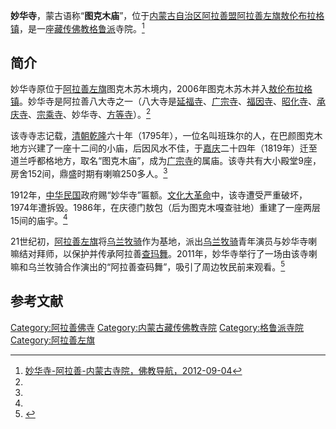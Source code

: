 {{Infobox Tibetan Buddhist monastery
|name =妙华寺
|image = 
|image size = 250px
|alt = 
|caption = 
|t=
|w=
|to = 
|ipa={{IPA|}}
|z=
|thdl=
|e=
|tc=妙華寺
|s=妙华寺
|p=
|m=
|k=
|pushpin_map = 
|latd =  | latm =  | lats =  | latNS = 
|longd=  | longm= | longs =| longEW = 
|iso_region = 
|map_caption = 
|mapsize = 
|location_country = 中国
|location = {{CHN}}[[内蒙古自治区|内蒙古自治区]][[阿拉善盟|阿拉善盟]][[阿拉善左旗|阿拉善左旗]][[敖伦布拉格镇|敖伦布拉格镇]]
|coordinates_display =
|founded_by = 班珠尔
|date_founded =1795年
|date_renovated =
|sect = [[格鲁派|格鲁派]]
|mather =[[广宗寺_(阿拉善)|广宗寺]]
|children =
|dedicated_to = 
|tulku =
|head_lama = 
|head_mgh =
|no._of_monks = 
|architecture = 
|festivals =
|footnotes = 
}}

'''妙华寺'''，蒙古语称“'''图克木庙'''”，位于[[内蒙古自治区|内蒙古自治区]][[阿拉善盟|阿拉善盟]][[阿拉善左旗|阿拉善左旗]][[敖伦布拉格镇|敖伦布拉格镇]]，是一座[[藏传佛教|藏传佛教]][[格鲁派|格鲁派]]寺院。<ref name=fjdh>[http://www.fjdh.com/ffzt/fjhy/ahsy2012/09/095626185762.html 妙华寺-阿拉善-内蒙古寺院，佛教导航，2012-09-04]{{Dead link|date=2018年7月 |bot=InternetArchiveBot |fix-attempted=no }}</ref>

==简介==
妙华寺原位于[[阿拉善左旗|阿拉善左旗]]图克木苏木境内，2006年图克木苏木并入[[敖伦布拉格镇|敖伦布拉格镇]]。妙华寺是阿拉善八大寺之一（八大寺是[[延福寺_(阿拉善)|延福寺]]、[[广宗寺_(阿拉善)|广宗寺]]、[[福因寺|福因寺]]、[[昭化寺_(阿拉善)|昭化寺]]、[[承庆寺|承庆寺]]、[[库日木图庙|宗乘寺]]、妙华寺、[[方等寺|方等寺]]）。<ref name=fjdh/>

该寺寺志记载，[[清朝|清朝]][[乾隆|乾隆]]六十年（1795年），一位名叫班珠尔的人，在巴颜图克木地方兴建了一座十二间的小庙，后因风水不佳，于[[嘉庆|嘉庆]]二十四年（1819年）迁至道兰呼都格地方，取名“图克木庙”，成为[[广宗寺_(阿拉善)|广宗寺]]的属庙。该寺共有大小殿堂9座，房舍152间，鼎盛时期有喇嘛250多人。<ref name=fjdh/>

1912年，[[中华民国|中华民国]]政府赐“妙华寺”匾额。[[文化大革命|文化大革命]]中，该寺遭受严重破坏，1974年遭拆毁。1986年，在庆德门敖包（后为图克木嘎查驻地）重建了一座两层15间的庙宇。<ref name=fjdh/>

21世纪初，[[阿拉善左旗|阿拉善左旗]]将[[乌兰牧骑|乌兰牧骑]]作为基地，派出[[乌兰牧骑|乌兰牧骑]]青年演员与妙华寺喇嘛结对拜师，以保护并传承阿拉善[[查玛舞|查玛舞]]。2011年，妙华寺举行了一场由该寺喇嘛和乌兰牧骑合作演出的“阿拉善查码舞”，吸引了周边牧民前来观看。<ref>{{Cite web |url=http://www.nmg.xinhuanet.com/nmgwq/2011-08/16/content_23475725.htm |title=原生态查玛艺术再现妙华寺，新华网，2011-08-16 |access-date=2013-07-15 |archive-date=2016-03-04 |archive-url=https://web.archive.org/web/20160304093621/http://www.nmg.xinhuanet.com/nmgwq/2011-08/16/content_23475725.htm |dead-url=yes }}</ref>

==参考文献==
{{reflist}}

[[Category:阿拉善佛寺|Category:阿拉善佛寺]]
[[Category:内蒙古藏传佛教寺院|Category:内蒙古藏传佛教寺院]]
[[Category:格鲁派寺院|Category:格鲁派寺院]]
[[Category:阿拉善左旗|Category:阿拉善左旗]]